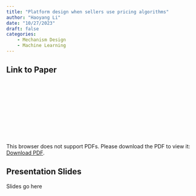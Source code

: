 ```yaml
---
title: "Platform design when sellers use pricing algorithms"
author: "Haoyang Li"
date: "10/27/2023"
draft: false
categories: 
    - Mechanism Design
    - Machine Learning
---
```


## Link to Paper

<object data="https://github.com/HW-Econ/HW-Econ.github.io/blob/6e4fb3db71d36ed15d8d5797b3487db9a8c76809/posts/files/Econometrica%20-%202023%20-%20Johnson%20-%20Platform%20Design%20When%20Sellers%20Use%20Pricing%20Algorithms.pdf" type="application/pdf" width="700px" height="700px">
<embed src="https://github.com/HW-Econ/HW-Econ.github.io/blob/6e4fb3db71d36ed15d8d5797b3487db9a8c76809/posts/files/Econometrica%20-%202023%20-%20Johnson%20-%20Platform%20Design%20When%20Sellers%20Use%20Pricing%20Algorithms.pdf">
    <p>This browser does not support PDFs. Please download the PDF to view it: <a href="https://github.com/HW-Econ/HW-Econ.github.io/blob/6e4fb3db71d36ed15d8d5797b3487db9a8c76809/posts/files/Econometrica%20-%202023%20-%20Johnson%20-%20Platform%20Design%20When%20Sellers%20Use%20Pricing%20Algorithms.pdf">Download PDF</a>.</p>

</embed>
</object>

## Presentation Slides
Slides go here


